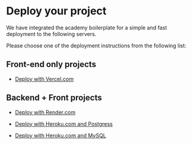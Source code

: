 # Deploy your project 

We have integrated the academy boilerplate for a simple and fast deployment to the following servers. 

Please choose one of the deployment instructions from the following list:

## Front-end only projects

- [Deploy with Vercel.com](/deploy/vercel)

## Backend + Front projects 

- [Deploy with Render.com](/deploy/render)

- [Deploy with Heroku.com and Postgress](deploy/heroku-posgress)
- [Deploy with Heroku.com and MySQL](deploy/heroku-mysql)